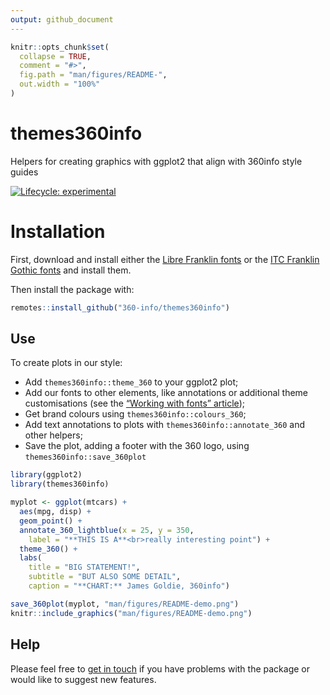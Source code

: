 ```yaml
---
output: github_document
---
```


<!-- README.md is generated from README.Rmd. Please edit that file -->

```r
knitr::opts_chunk$set(
  collapse = TRUE,
  comment = "#>",
  fig.path = "man/figures/README-",
  out.width = "100%"
)
```

# themes360info
Helpers for creating graphics with ggplot2 that align with 360info style guides

<!-- badges: start -->
[![Lifecycle: experimental](https://img.shields.io/badge/lifecycle-experimental-orange.svg)](https://lifecycle.r-lib.org/articles/stages.html#experimental)
<!-- badges: end -->

# Installation

First, download and install either the [Libre Franklin fonts](https://fonts.google.com/specimen/Libre+Franklin) or the [ITC Franklin Gothic fonts](https://www.myfonts.com/fonts/itc/franklin-gothic/) and install them.

Then install the package with:

```r
remotes::install_github("360-info/themes360info")
```

## Use

To create plots in our style:

* Add `themes360info::theme_360` to your ggplot2 plot;
* Add our fonts to other elements, like annotations or additional theme customisations (see the ["Working with fonts" article](articles/articles/working-with-fonts.html));
* Get brand colours using `themes360info::colours_360`;
* Add text annotations to plots with `themes360info::annotate_360` and other helpers;
* Save the plot, adding a footer with the 360 logo, using `themes360info::save_360plot`

```r
library(ggplot2)
library(themes360info)

myplot <- ggplot(mtcars) +
  aes(mpg, disp) +
  geom_point() +
  annotate_360_lightblue(x = 25, y = 350,
    label = "**THIS IS A**<br>really interesting point") +
  theme_360() +
  labs(
    title = "BIG STATEMENT!",
    subtitle = "BUT ALSO SOME DETAIL",
    caption = "**CHART:** James Goldie, 360info")

save_360plot(myplot, "man/figures/README-demo.png")
knitr::include_graphics("man/figures/README-demo.png")
```

## Help

Please feel free to [get in touch](https://github.com/360-info/themes360info/issues/new) if you have problems with the package or would like to suggest new features.
